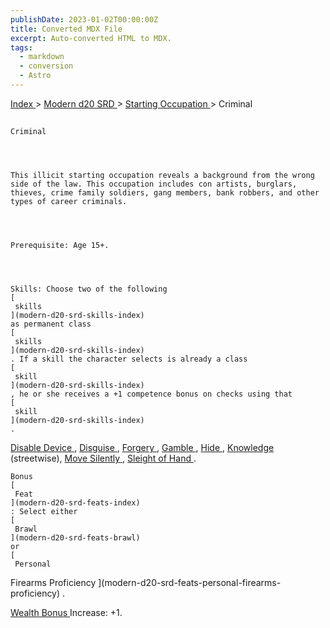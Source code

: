 ```yaml
---
publishDate: 2023-01-02T00:00:00Z
title: Converted MDX File
excerpt: Auto-converted HTML to MDX.
tags:
  - markdown
  - conversion
  - Astro
---
```







[
      Index
     ](-index)
     >
     [
      Modern d20 SRD
     ](modern-d20-srd-index)
     >
     [
      Starting Occupation
     ](modern-d20-srd-starting-occupation-index)
     > Criminal
    




## 
    Criminal
   



    This illicit starting occupation reveals a background from the wrong side of the law. This occupation includes con artists, burglars, thieves, crime family soldiers, gang members, bank robbers, and other types of career criminals.
   



    Prerequisite: Age 15+.
   



    Skills: Choose two of the following
    [
     skills
    ](modern-d20-srd-skills-index)
    as permanent class
    [
     skills
    ](modern-d20-srd-skills-index)
    . If a skill the character selects is already a class
    [
     skill
    ](modern-d20-srd-skills-index)
    , he or she receives a +1 competence bonus on checks using that
    [
     skill
    ](modern-d20-srd-skills-index)
    .
   



[
     Disable Device
    ](modern-d20-srd-skills-disable-device)
    ,
    [
     Disguise
    ](modern-d20-srd-skills-disguise)
    ,
    [
     Forgery
    ](modern-d20-srd-skills-forgery)
    ,
    [
     Gamble
    ](modern-d20-srd-skills-gamble)
    ,
    [
     Hide
    ](modern-d20-srd-skills-hide)
    ,
    [
     Knowledge
    ](modern-d20-srd-skills-knowledge)
    (streetwise),
    [
     Move
  Silently
    ](modern-d20-srd-skills-move-silently)
    ,
    [
     Sleight
  of Hand
    ](modern-d20-srd-skills-sleight-of-hand)
    .
   



    Bonus
    [
     Feat
    ](modern-d20-srd-feats-index)
    : Select either
    [
     Brawl
    ](modern-d20-srd-feats-brawl)
    or
    [
     Personal
Firearms Proficiency
    ](modern-d20-srd-feats-personal-firearms-proficiency)
    .
   



[
     Wealth Bonus
    ](modern-d20-srd-wealth-wealth-bonus)
    Increase: +1.
   





